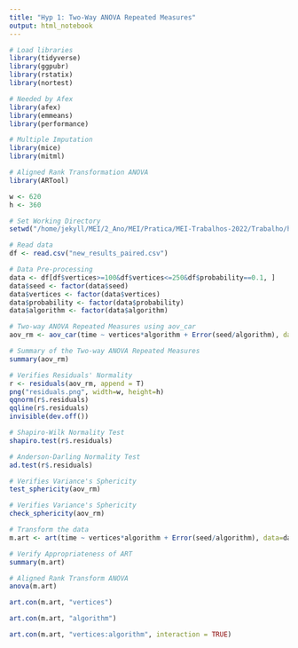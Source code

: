 ```yaml
---
title: "Hyp 1: Two-Way ANOVA Repeated Measures"
output: html_notebook
---
```


```r
# Load libraries
library(tidyverse)
library(ggpubr)
library(rstatix)
library(nortest)

# Needed by Afex
library(afex)
library(emmeans)
library(performance)

# Multiple Imputation
library(mice)
library(mitml)

# Aligned Rank Transformation ANOVA
library(ARTool)

w <- 620
h <- 360
```

```r
# Set Working Directory
setwd("/home/jekyll/MEI/2_Ano/MEI/Pratica/MEI-Trabalhos-2022/Trabalho/hyp_1/two_way_anova_rm")

# Read data
df <- read.csv("new_results_paired.csv")

# Data Pre-processing
data <- df[df$vertices>=100&df$vertices<=250&df$probability==0.1, ]
data$seed <- factor(data$seed)
data$vertices <- factor(data$vertices)
data$probability <- factor(data$probability)
data$algorithm <- factor(data$algorithm)
```

```r
# Two-way ANOVA Repeated Measures using aov_car
aov_rm <- aov_car(time ~ vertices*algorithm + Error(seed/algorithm), data=data, fun_aggregate=mean, factorize=TRUE, na.rm=TRUE, include_aov=TRUE)#, anova_table=list(correction = "none", es = "none"))
```

```r
# Summary of the Two-way ANOVA Repeated Measures
summary(aov_rm)
```

```r
# Verifies Residuals' Normality
r <- residuals(aov_rm, append = T)
png("residuals.png", width=w, height=h)
qqnorm(r$.residuals)
qqline(r$.residuals)
invisible(dev.off())
```

```r
# Shapiro-Wilk Normality Test
shapiro.test(r$.residuals)
```

```r
# Anderson-Darling Normality Test
ad.test(r$.residuals)
```

```r
# Verifies Variance's Sphericity
test_sphericity(aov_rm)
```

```r
# Verifies Variance's Sphericity
check_sphericity(aov_rm)
```

```r
# Transform the data
m.art <- art(time ~ vertices*algorithm + Error(seed/algorithm), data=data)
```
```r
# Verify Appropriateness of ART
summary(m.art)
```

```r
# Aligned Rank Transform ANOVA
anova(m.art)
```

```r
art.con(m.art, "vertices")
```

```r
art.con(m.art, "algorithm")
```

```r
art.con(m.art, "vertices:algorithm", interaction = TRUE)
```